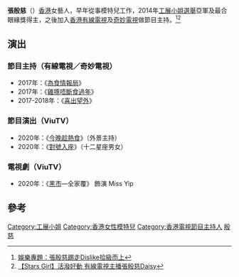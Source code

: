 '''張殷慈'''（{{lang-en|'''Daisy Cheung'''}}）[[香港|香港]]女藝人，早年從事模特兒工作，2014年[[工展小姐選舉|工展小姐選舉]]亞軍及最合眼緣獎得主，之後加入[[香港有線電視|香港有線電視]]及[[奇妙電視|奇妙電視]]做節目主持。<ref>[https://hk.on.cc/hk/bkn/cnt/entertainment/20150308/bkn-20150308103519622-0308_00862_001.html   娛樂專題：張殷慈踢走Dislike拾級而上]</ref><ref>[http://yes-news.com/77863/Stars-Girl%E6%B4%BB%E6%BD%91%E5%A5%BD%E5%8B%95-%E6%9C%89%E7%B7%9A%E9%9B%BB%E8%A6%96%E4%B8%BB%E6%92%AD%E5%BC%B5%E6%AE%B7%E6%85%88Daisy   【Stars Girl】活潑好動 有線電視主播張殷慈Daisy]</ref>

==演出==
===節目主持（有線電視／奇妙電視）===
*2017年：《[[為食情報局|為食情報局]]》
*2017年：《[[雞啄唔斷食過年|雞啄唔斷食過年]]》
*2017-2018年：《[[喜出望外|喜出望外]]》

===節目演出（ViuTV）===
*2020年：《[[今晚趁熱食|今晚趁熱食]]》（外景主持）
*2020年：《[[對號入座|對號入座]]》（十二星座男女）

===電視劇（ViuTV）===
*2020年：《[[黑市_(電視劇)|黑市]]—全家覆》 飾演 Miss Yip

==參考==
{{reflist}}
[[Category:工展小姐|Category:工展小姐]]
[[Category:香港女性模特兒|Category:香港女性模特兒]]
[[Category:香港電視節目主持人|Category:香港電視節目主持人]]
[[Category:張姓|殷慈]]